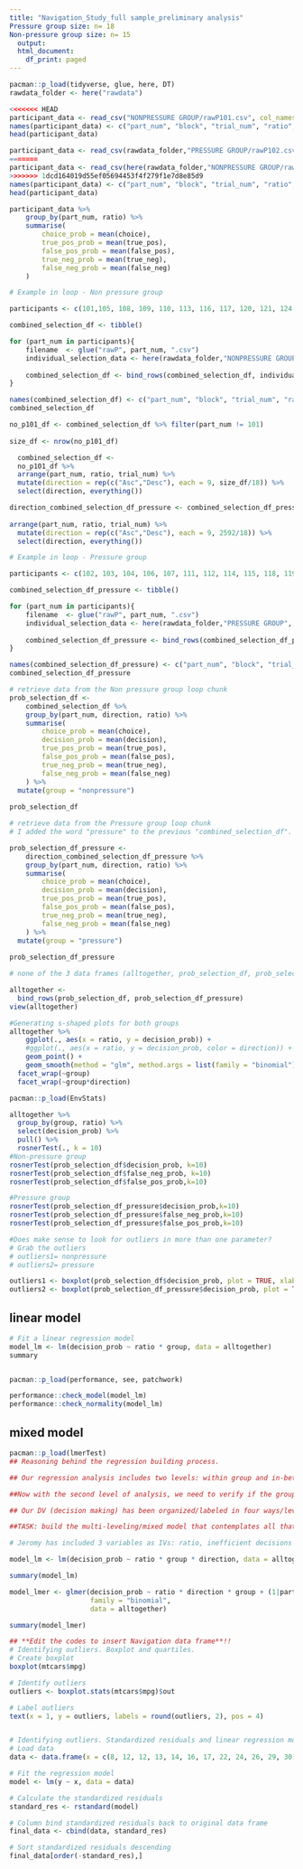 ---
title: "Navigation_Study_full sample_preliminary analysis"
Pressure group size: n= 18
Non-pressure group size: n= 15 
  output:
  html_document:
    df_print: paged
---

```{r}
pacman::p_load(tidyverse, glue, here, DT)
rawdata_folder <- here("rawdata")

```

```{r}
<<<<<<< HEAD
participant_data <- read_csv("NONPRESSURE GROUP/rawP101.csv", col_names = F)
names(participant_data) <- c("part_num", "block", "trial_num", "ratio", "choice", "decision", "true_pos", "false_neg", "false_pos", "true_neg")
head(participant_data)

participant_data <- read_csv(rawdata_folder,"PRESSURE GROUP/rawP102.csv", col_names = F)
=======
participant_data <- read_csv(here(rawdata_folder,"NONPRESSURE GROUP/rawP105.csv", col_names = F))
>>>>>>> 1dcd164019d55ef05694453f4f279f1e7d8e85d9
names(participant_data) <- c("part_num", "block", "trial_num", "ratio", "choice", "decision", "true_pos", "false_neg", "false_pos", "true_neg")
head(participant_data)

```

```{r}
participant_data %>% 
    group_by(part_num, ratio) %>%
    summarise(
        choice_prob = mean(choice),
        true_pos_prob = mean(true_pos),
        false_pos_prob = mean(false_pos),
        true_neg_prob = mean(true_neg),
        false_neg_prob = mean(false_neg)
    )
```

```{r}
# Example in loop - Non pressure group

participants <- c(101,105, 108, 109, 110, 113, 116, 117, 120, 121, 124, 128, 129, 132, 134)

combined_selection_df <- tibble()

for (part_num in participants){
    filename  <- glue("rawP", part_num, ".csv")
    individual_selection_data <- here(rawdata_folder,"NONPRESSURE GROUP", filename) %>% read_csv(col_names = F, show_col_types = FALSE)
    
    combined_selection_df <- bind_rows(combined_selection_df, individual_selection_data)
}

names(combined_selection_df) <- c("part_num", "block", "trial_num", "ratio", "choice", "decision", "true_pos", "false_neg", "false_pos", "true_neg")
combined_selection_df
```

```{r reorganizing no_pressure}

no_p101_df <- combined_selection_df %>% filter(part_num != 101)
  
size_df <- nrow(no_p101_df)

  combined_selection_df <- 
  no_p101_df %>%
  arrange(part_num, ratio, trial_num) %>%
  mutate(direction = rep(c("Asc","Desc"), each = 9, size_df/18)) %>%
  select(direction, everything())

```

```{r reorganizing pressure group}

direction_combined_selection_df_pressure <- combined_selection_df_pressure %>%
  
arrange(part_num, ratio, trial_num) %>%
  mutate(direction = rep(c("Asc","Desc"), each = 9, 2592/18)) %>%
  select(direction, everything())
```


```{r}
# Example in loop - Pressure group

participants <- c(102, 103, 104, 106, 107, 111, 112, 114, 115, 118, 119, 122, 123, 126, 127, 130, 131, 133)

combined_selection_df_pressure <- tibble()

for (part_num in participants){
    filename  <- glue("rawP", part_num, ".csv")
    individual_selection_data <- here(rawdata_folder,"PRESSURE GROUP", filename) %>% read_csv(col_names = F, show_col_types = FALSE)
    
    combined_selection_df_pressure <- bind_rows(combined_selection_df_pressure, individual_selection_data)
}

names(combined_selection_df_pressure) <- c("part_num", "block", "trial_num", "ratio", "choice", "decision", "true_pos", "false_neg", "false_pos", "true_neg")
combined_selection_df_pressure
```

```{r}
# retrieve data from the Non pressure group loop chunk
prob_selection_df <- 
    combined_selection_df %>% 
    group_by(part_num, direction, ratio) %>%
    summarise(
        choice_prob = mean(choice),
        decision_prob = mean(decision),
        true_pos_prob = mean(true_pos),
        false_pos_prob = mean(false_pos),
        true_neg_prob = mean(true_neg),
        false_neg_prob = mean(false_neg)
    ) %>%
  mutate(group = "nonpressure")
    
prob_selection_df
```

```{r}
# retrieve data from the Pressure group loop chunk
# I added the word "pressure" to the previous "combined_selection_df".

prob_selection_df_pressure <- 
    direction_combined_selection_df_pressure %>% 
    group_by(part_num, direction, ratio) %>%
    summarise(
        choice_prob = mean(choice),
        decision_prob = mean(decision),
        true_pos_prob = mean(true_pos),
        false_pos_prob = mean(false_pos),
        true_neg_prob = mean(true_neg),
        false_neg_prob = mean(false_neg)
    ) %>%
  mutate(group = "pressure")
    
prob_selection_df_pressure
```

```{r combining the groups}
# none of the 3 data frames (alltogether, prob_selection_df, prob_selection_df_pressure) are organized with the direction column. The ratio is organized by 9s always in ascending order. But the labels (asc or desc) do not correspond to that order, meaning that these two columns (ratio and direction) are not linked. 

alltogether <- 
  bind_rows(prob_selection_df, prob_selection_df_pressure) 
view(alltogether)

```

```{r visualizing the data}
#Generating s-shaped plots for both groups
alltogether %>%
    ggplot(., aes(x = ratio, y = decision_prob)) +
    #ggplot(., aes(x = ratio, y = decision_prob, color = direction)) +
    geom_point() +
    geom_smooth(method = "glm", method.args = list(family = "binomial"), se = FALSE) +
  facet_wrap(~group)
  facet_wrap(~group*direction)

```

```{r outlier check}
pacman::p_load(EnvStats)

alltogether %>%
  group_by(group, ratio) %>%
  select(decision_prob) %>%
  pull() %>%
  rosnerTest(., k = 10)
#Non-pressure group
rosnerTest(prob_selection_df$decision_prob, k=10)
rosnerTest(prob_selection_df$false_neg_prob, k=10)
rosnerTest(prob_selection_df$false_pos_prob,k=10)

#Pressure group
rosnerTest(prob_selection_df_pressure$decision_prob,k=10)
rosnerTest(prob_selection_df_pressure$false_neg_prob,k=10)
rosnerTest(prob_selection_df_pressure$false_pos_prob,k=10)

#Does make sense to look for outliers in more than one parameter? 
# Grab the outliers
# outliers1= nonpressure
# outliers2= pressure

outliers1 <- boxplot(prob_selection_df$decision_prob, plot = TRUE, xlab = "Non-pressure_Decision Prob")$out
outliers2 <- boxplot(prob_selection_df_pressure$decision_prob, plot = TRUE, xlab = "Pressure_Decision Prob")$out

```

## linear model

```{r linear mode;}
# Fit a linear regression model
model_lm <- lm(decision_prob ~ ratio * group, data = alltogether)
summary


pacman::p_load(performance, see, patchwork)

performance::check_model(model_lm)
performance::check_normality(model_lm)
```

## mixed model

```{r}
pacman::p_load(lmerTest)
## Reasoning behind the regression building process.

## Our regression analysis includes two levels: within group and in-between group. In the first, we need to verify if the parameters/predictors have an influence on the decision making of going through or around. These predictors are: ratio and direction. The expectation would be that both predictors are correlated with the decision making process.

##Now with the second level of analysis, we need to verify if the group condition (pressure X non-pressure) influences the correlation between the the IVs (ratio and direction) and the DV (decision making).

## Our DV (decision making) has been organized/labeled in four ways/levels: true pos/neg; false pos/neg.

##TASK: build the multi-leveling/mixed model that contemplates all that!!

# Jeromy has included 3 variables as IVs: ratio, inefficient decisions (false negative column here. Participant went around (longer route) when possible to go through) and risky decisions (false positive column here. Participants bumped on the NPC). In our case, the fourth IV would be direction (for the hysteresis analysis). Our DV is decision_prob, which is where we are looking for the hysteresis effect.

```

```{r regression model with direction effect}
model_lm <- lm(decision_prob ~ ratio * group * direction, data = alltogether)

summary(model_lm)

model_lmer <- glmer(decision_prob ~ ratio * direction * group + (1|part_num),
                    family = "binomial",
                    data = alltogether)

summary(model_lmer)
```
```{r}
## **Edit the codes to insert Navigation data frame**!!
# Identifying outliers. Boxplot and quartiles.
# Create boxplot
boxplot(mtcars$mpg)

# Identify outliers
outliers <- boxplot.stats(mtcars$mpg)$out

# Label outliers
text(x = 1, y = outliers, labels = round(outliers, 2), pos = 4)


# Identifying outliers. Standardized residuals and linear regression model fit.
# Load data
data <- data.frame(x = c(8, 12, 12, 13, 14, 16, 17, 22, 24, 26, 29, 30), y = c(41, 42, 39, 37, 35, 39, 45, 46, 39, 49, 55, 57))

# Fit the regression model
model <- lm(y ~ x, data = data)

# Calculate the standardized residuals
standard_res <- rstandard(model)

# Column bind standardized residuals back to original data frame
final_data <- cbind(data, standard_res)

# Sort standardized residuals descending
final_data[order(-standard_res),]

```

